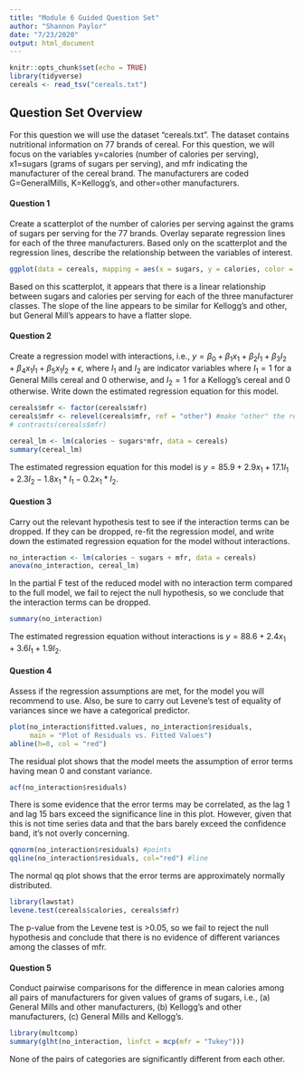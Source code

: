 ```yaml
---
title: "Module 6 Guided Question Set"
author: "Shannon Paylor"
date: "7/23/2020"
output: html_document
---
```


```r
knitr::opts_chunk$set(echo = TRUE)
library(tidyverse)
cereals <- read_tsv("cereals.txt")
```

## Question Set Overview

For this question we will use the dataset “cereals.txt”. The dataset contains nutritional information on 77 brands of cereal. For this question, we will focus on the variables y=calories (number of calories per serving), x1=sugars (grams of sugars per serving), and mfr indicating the manufacturer of the cereal brand. The manufacturers are coded G=GeneralMills, K=Kellogg’s, and other=other manufacturers.

#### Question 1

Create a scatterplot of the number of calories per serving against the grams of sugars per serving for the 77 brands.  Overlay separate regression lines for each of the three manufacturers.   Based  only  on  the  scatterplot  and  the  regression  lines,  describe  the relationship between the variables of interest.

```r
ggplot(data = cereals, mapping = aes(x = sugars, y = calories, color = mfr)) + geom_point() + geom_smooth(method = "lm", se = FALSE) + xlab("Sugars (grams per serving)") + ylab("Calories per Serving") + ggtitle("Calories vs. Sugars per Serving, by Manufacturer")
```

Based on this scatterplot, it appears that there is a linear relationship between sugars and calories per serving for each of the three manufacturer classes. The slope of the line appears to be similar for Kellogg's and other, but General Mill's appears to have a flatter slope.

#### Question 2

Create a regression model with interactions, i.e., $y=\beta_0+\beta_1x_1+\beta_2I_1+\beta_3I_2+\beta_4x_1I_1+\beta_5x_1I_2+\epsilon$, where $I_1$ and $I_2$ are indicator variables where $I_1 = 1$ for a General Mills cereal and 0 otherwise, and $I_2 = 1$ for a Kellogg’s cereal and 0 otherwise.  Write down the estimated regression equation for this model.

```r
cereals$mfr <- factor(cereals$mfr)
cereals$mfr <- relevel(cereals$mfr, ref = "other") #make "other" the reference class
# contrasts(cereals$mfr)

cereal_lm <- lm(calories ~ sugars*mfr, data = cereals)
summary(cereal_lm)
```

The estimated regression equation for this model is $y = 85.9 + 2.9x_1 + 17.1I_1 + 2.3I_2 - 1.8x_1*I_1 - 0.2x_1*I_2$.

#### Question 3

Carry out the relevant hypothesis test to see if the interaction terms can be dropped. If  they  can  be  dropped,  re-fit  the  regression  model,  and  write  down  the  estimated regression equation for the model without interactions.

```r
no_interaction <- lm(calories ~ sugars + mfr, data = cereals)
anova(no_interaction, cereal_lm)
```

In the partial F test of the reduced model with no interaction term compared to the full model, we fail to reject the null hypothesis, so we conclude that the interaction terms can be dropped. 

```r
summary(no_interaction)
```


The estimated regression equation without interactions is $y = 88.6 + 2.4x_1 + 3.6I_1 + 1.9I_2$.

#### Question 4

Assess  if  the  regression  assumptions  are  met,  for  the  model  you  will  recommend  to use.  Also, be sure to carry out Levene’s test of equality of variances since we have a categorical predictor.

```r
plot(no_interaction$fitted.values, no_interaction$residuals, 
     main = "Plot of Residuals vs. Fitted Values")
abline(h=0, col = "red")
```

The residual plot shows that the model meets the assumption of error terms having mean 0 and constant variance.

```r
acf(no_interaction$residuals)
```

There is some evidence that the error terms may be correlated, as the lag 1 and lag 15 bars exceed the significance line in this plot. However, given that this is not time series data and that the bars barely exceed the confidence band, it's not overly concerning.

```r
qqnorm(no_interaction$residuals) #points
qqline(no_interaction$residuals, col="red") #line
```

The normal qq plot shows that the error terms are approximately normally distributed.

```r
library(lawstat)
levene.test(cereals$calories, cereals$mfr)
```

The p-value from the Levene test is >0.05, so we fail to reject the null hypothesis and conclude that there is no evidence of different variances among the classes of mfr.

#### Question 5

Conduct pairwise comparisons for the difference in mean calories among all pairs of manufacturers for given values of grams of sugars, i.e.,
(a)  General Mills and other manufacturers,
(b)  Kellogg’s and other manufacturers,
(c)  General Mills and Kellogg’s.

```r
library(multcomp)
summary(glht(no_interaction, linfct = mcp(mfr = "Tukey")))
```

None of the pairs of categories are significantly different from each other.
